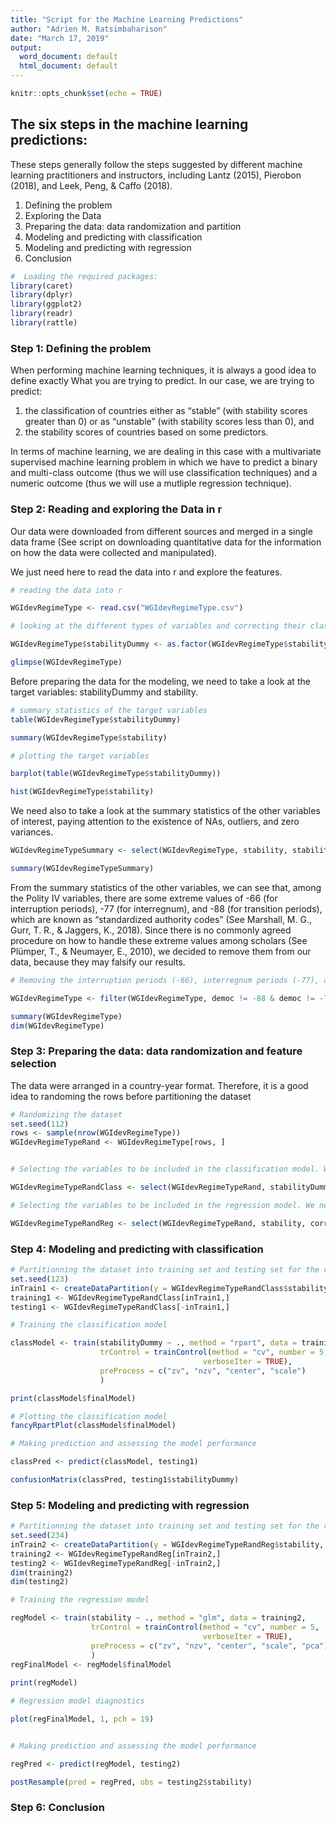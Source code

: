 ```yaml
---
title: "Script for the Machine Learning Predictions"
author: "Adrien M. Ratsimbaharison"
date: "March 17, 2019"
output:
  word_document: default
  html_document: default
---
```


```r
knitr::opts_chunk$set(echo = TRUE)
```


## The six steps in the machine learning predictions:

These steps generally follow the steps suggested by different machine learning practitioners and instructors, including Lantz (2015), Pierobon (2018), and Leek, Peng, & Caffo (2018).

1) Defining the problem 
2) Exploring the Data 
3) Preparing the data: data randomization and partition
4) Modeling and predicting with classification
5) Modeling and predicting with regression
6) Conclusion

```r
#  Loading the required packages:
library(caret)
library(dplyr)
library(ggplot2)
library(readr)
library(rattle)

```


### Step 1: Defining the problem

When performing machine learning techniques, it is always a good idea to define exactly What you are trying to predict. In our case, we are trying to predict:

1) the classification of countries either as "stable" (with stability scores greater than 0) or as "unstable" (with stability scores less than 0), and
2) the stability scores of countries based on some predictors.
  
In terms of machine learning, we are dealing in this case with a multivariate supervised machine learning problem in which we have to predict a binary and multi-class outcome (thus we will use classification techniques) and a numeric outcome (thus we will use a mutliple regression technique).  


### Step 2: Reading and exploring the Data in r

Our data were downloaded from different sources and merged in a single data frame (See script on downloading quantitative data for the information on how the data were collected and manipulated).

We just need here to read the data into r and explore the features.

```r

# reading the data into r

WGIdevRegimeType <- read.csv("WGIdevRegimeType.csv")

# looking at the different types of variables and correcting their classes

WGIdevRegimeType$stabilityDummy <- as.factor(WGIdevRegimeType$stabilityDummy)

glimpse(WGIdevRegimeType)

```

Before preparing the data for the modeling, we need to take a look at the target variables: stabilityDummy and stability.

```r
# summary statistics of the target variables
table(WGIdevRegimeType$stabilityDummy)

summary(WGIdevRegimeType$stability)

# plotting the target variables

barplot(table(WGIdevRegimeType$stabilityDummy))

hist(WGIdevRegimeType$stability)

```

We need also to take a look at the summary statistics of the other variables of interest, paying attention to the existence of NAs, outliers, and zero variances.

```r

WGIdevRegimeTypeSummary <- select(WGIdevRegimeType, stability, stabilityDummy, stabilityCategory, corruptionControl, governmentEffectiveness, regulatoryQuality, ruleOfLaw, voiceAndAccountability, GNIperCapita, devCategory, GDPannualGrowthRate, HDI, GINI, povertyHeadCount, polityScore, polityCategory, politicalChange, democ, autoc, durable, xrreg, xrcomp, xropen, xconst, parreg, parcomp, exrec, exconst, polcomp, pr, cl, sum, mean, status, inverse_pr, inverse_cl, inverse_mean, politicalChangeFH, region, subregion)

summary(WGIdevRegimeTypeSummary)

```

From the summary statistics of the other variables, we can see that, among the Polity IV variables, there are some extreme values of -66 (for interruption periods), -77 (for interregnum), and -88 (for transition periods), which are known as "standardized authority codes" (See Marshall, M. G., Gurr, T. R., & Jaggers, K., 2018). Since there is no commonly agreed procedure on how to handle these extreme values among scholars (See Plümper, T., & Neumayer, E., 2010), we decided to remove them from our data, because they may falsify our results.

```r
# Removing the interruption periods (-66), interregnum periods (-77), and transitional periods (-88)

WGIdevRegimeType <- filter(WGIdevRegimeType, democ != -88 & democ != -77 &  democ != -66)

summary(WGIdevRegimeType)
dim(WGIdevRegimeType)

```


### Step 3: Preparing the data: data randomization and feature selection

The data were arranged in a country-year format. Therefore, it is a good idea to randoming the rows before partitioning the dataset

```r
# Randomizing the dataset
set.seed(112)
rows <- sample(nrow(WGIdevRegimeType))
WGIdevRegimeTypeRand <- WGIdevRegimeType[rows, ]



```


```r
# Selecting the variables to be included in the classification model. We need to remove the political stability score (stability) and stability category (stabilityCategory) from this dataset.

WGIdevRegimeTypeRandClass <- select(WGIdevRegimeTypeRand, stabilityDummy, corruptionControl, governmentEffectiveness, regulatoryQuality, ruleOfLaw, voiceAndAccountability, GNIperCapita, GDPannualGrowthRate, HDI, GINI, povertyHeadCount, polityScore, polityCategory, politicalChange, democ, autoc, durable, xrreg, xrcomp, xropen, xconst, parreg, parcomp, exrec, exconst, polcomp, pr, cl, sum, mean, status, inverse_pr, inverse_cl, inverse_mean, politicalChangeFH, region, subregion)

```


```r
# Selecting the variables to be included in the regression model. We need to remove the stability dummy (stabilityDummy) and stability category (stabilityCategory) from this dataset.

WGIdevRegimeTypeRandReg <- select(WGIdevRegimeTypeRand, stability, corruptionControl, governmentEffectiveness, regulatoryQuality, ruleOfLaw, voiceAndAccountability, GNIperCapita, GDPannualGrowthRate, HDI, GINI, povertyHeadCount, polityScore, polityCategory, politicalChange, democ, autoc, durable, xrreg, xrcomp, xropen, xconst, parreg, parcomp, exrec, exconst, polcomp, pr, cl, sum, mean, status, inverse_pr, inverse_cl, inverse_mean, politicalChangeFH, region, subregion)

```


### Step 4: Modeling and predicting with classification


```r
# Partitionning the dataset into training set and testing set for the classification model
set.seed(123)
inTrain1 <- createDataPartition(y = WGIdevRegimeTypeRandClass$stabilityDummy, p = .75, list = FALSE)
training1 <- WGIdevRegimeTypeRandClass[inTrain1,]
testing1 <- WGIdevRegimeTypeRandClass[-inTrain1,]


```


```r
# Training the classification model

classModel <- train(stabilityDummy ~ ., method = "rpart", data = training1,
                    trControl = trainControl(method = "cv", number = 5,
                                           verboseIter = TRUE),
                    preProcess = c("zv", "nzv", "center", "scale")
                    )

print(classModel$finalModel)
```

```r
# Plotting the classification model
fancyRpartPlot(classModel$finalModel)

```

```r

# Making prediction and assessing the model performance

classPred <- predict(classModel, testing1)

confusionMatrix(classPred, testing1$stabilityDummy)

```


### Step 5: Modeling and predicting with regression


```r
# Partitionning the dataset into training set and testing set for the regression model
set.seed(234)
inTrain2 <- createDataPartition(y = WGIdevRegimeTypeRandReg$stability, p = .75, list = FALSE)
training2 <- WGIdevRegimeTypeRandReg[inTrain2,]
testing2 <- WGIdevRegimeTypeRandReg[-inTrain2,]
dim(training2)
dim(testing2)

```


```r
# Training the regression model

regModel <- train(stability ~ ., method = "glm", data = training2,
                  trControl = trainControl(method = "cv", number = 5,
                                           verboseIter = TRUE),
                  preProcess = c("zv", "nzv", "center", "scale", "pca")
                  )
regFinalModel <- regModel$finalModel
  
print(regModel)
```

```r
# Regression model diagnostics

plot(regFinalModel, 1, pch = 19)



```


```r
# Making prediction and assessing the model performance

regPred <- predict(regModel, testing2)

postResample(pred = regPred, obs = testing2$stability)

```


### Step 6: Conclusion


